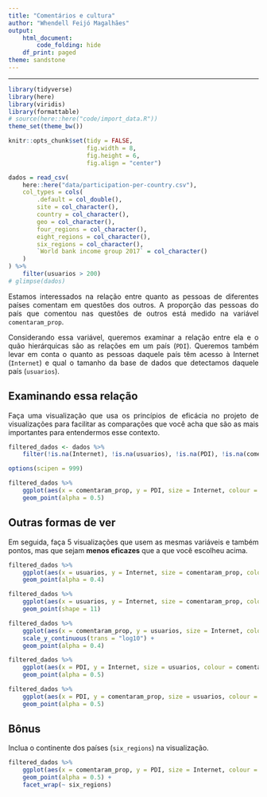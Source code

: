 ```yaml
---
title: "Comentários e cultura"
author: "Whendell Feijó Magalhães"
output:
    html_document:
        code_folding: hide
    df_print: paged
theme: sandstone
---
```


<style>
body{
text-align: justify}
</style>

---

```r
library(tidyverse)
library(here)
library(viridis)
library(formattable)
# source(here::here("code/import_data.R"))
theme_set(theme_bw())

knitr::opts_chunk$set(tidy = FALSE,
                      fig.width = 8,
                      fig.height = 6,
                      fig.align = "center")
```

```r
dados = read_csv(
    here::here("data/participation-per-country.csv"),
    col_types = cols(
        .default = col_double(),
        site = col_character(),
        country = col_character(),
        geo = col_character(),
        four_regions = col_character(),
        eight_regions = col_character(),
        six_regions = col_character(),
        `World bank income group 2017` = col_character()
    )
) %>% 
    filter(usuarios > 200)
# glimpse(dados)
```

Estamos interessados na relação entre quanto as pessoas de diferentes países comentam em questões dos outros. A proporção das pessoas do país que comentou nas questões de outros está medido na variável `comentaram_prop`. 

Considerando essa variável, queremos examinar a relação entre ela e o quão hierárquicas são as relações em um país (`PDI`). Queremos também levar em conta o quanto as pessoas daquele país têm acesso à Internet (`Internet`) e qual o tamanho da base de dados que detectamos daquele país (`usuarios`). 

## Examinando essa relação

Faça uma visualização que usa os princípios de eficácia no projeto de visualizações para facilitar as comparações que você acha que são as mais importantes para entendermos esse contexto. 


```r

filtered_dados <- dados %>%
    filter(!is.na(Internet), !is.na(usuarios), !is.na(PDI), !is.na(comentaram_prop), !is.na(six_regions))

options(scipen = 999)

filtered_dados %>%
    ggplot(aes(x = comentaram_prop, y = PDI, size = Internet, colour = usuarios)) + 
    geom_point(alpha = 0.5)
```

## Outras formas de ver

Em seguida, faça 5 visualizações que usem as mesmas variáveis e também pontos, mas que sejam **menos eficazes** que a que você escolheu acima. 

```r
filtered_dados %>%
    ggplot(aes(x = usuarios, y = Internet, size = comentaram_prop, colour = PDI)) + 
    geom_point(alpha = 0.4)

filtered_dados %>%
    ggplot(aes(x = usuarios, y = Internet, size = comentaram_prop, colour = PDI)) + 
    geom_point(shape = 11)

filtered_dados %>%
    ggplot(aes(x = comentaram_prop, y = usuarios, size = Internet, colour = PDI)) + 
    scale_y_continuous(trans = "log10") +
    geom_point(alpha = 0.4)

filtered_dados %>%
    ggplot(aes(x = PDI, y = Internet, size = usuarios, colour = comentaram_prop)) + 
    geom_point(alpha = 0.5)

filtered_dados %>%
    ggplot(aes(x = PDI, y = comentaram_prop, size = usuarios, colour = Internet)) + 
    geom_point(alpha = 0.5)

```


## Bônus

Inclua o continente dos países (`six_regions`) na visualização.

```r
filtered_dados %>%
    ggplot(aes(x = comentaram_prop, y = PDI, size = Internet, colour = usuarios)) + 
    geom_point(alpha = 0.5) +
    facet_wrap(~ six_regions)
```

